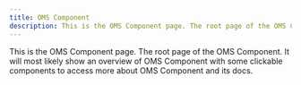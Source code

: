 ```yaml
---
title: OMS Component
description: This is the OMS Component page. The root page of the OMS Component. It will most likely show an overview of OMS Component with some clickable components to access more about OMS Component and its docs.
---
```


This is the OMS Component page. The root page of the OMS Component. It will most likely show an overview of OMS Component with some clickable components to access more about OMS Component and its docs.